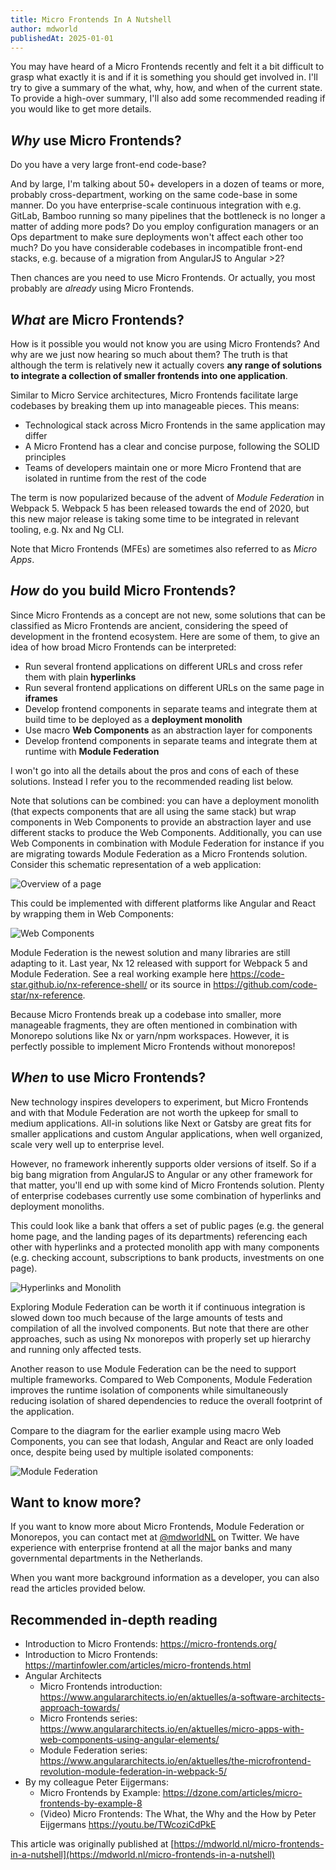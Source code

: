 ```yaml
---
title: Micro Frontends In A Nutshell
author: mdworld
publishedAt: 2025-01-01
---
```


You may have heard of a Micro Frontends recently and felt it a bit difficult to grasp what exactly it is and if it is something you should get involved in. I'll try to give a summary of the what, why, how, and when of the current state. To provide a high-over summary, I'll also add some recommended reading if you would like to get more details.

## _Why_ use Micro Frontends?

Do you have a very large front-end code-base?

And by large, I'm talking about 50+ developers in a dozen of teams or more, probably cross-department, working on the same code-base in some manner.
Do you have enterprise-scale continuous integration with e.g. GitLab, Bamboo running so many pipelines that the bottleneck is no longer a matter of adding more pods?
Do you employ configuration managers or an Ops department to make sure deployments won't affect each other too much?
Do you have considerable codebases in incompatible front-end stacks, e.g. because of a migration from AngularJS to Angular >2?

Then chances are you need to use Micro Frontends. Or actually, you most probably are _already_ using Micro Frontends.

## _What_ are Micro Frontends?

How is it possible you would not know you are using Micro Frontends? And why are we just now hearing so much about them? The truth is that although the term is relatively new it actually covers **any range of solutions to integrate a collection of smaller frontends into one application**.

Similar to Micro Service architectures, Micro Frontends facilitate large codebases by breaking them up into manageable pieces. This means:

- Technological stack across Micro Frontends in the same application may differ
- A Micro Frontend has a clear and concise purpose, following the SOLID principles
- Teams of developers maintain one or more Micro Frontend that are isolated in runtime from the rest of the code

The term is now popularized because of the advent of _Module Federation_ in Webpack 5. Webpack 5 has been released towards the end of 2020, but this new major release is taking some time to be integrated in relevant tooling, e.g. Nx and Ng CLI.

Note that Micro Frontends (MFEs) are sometimes also referred to as _Micro Apps_.

## _How_ do you build Micro Frontends?

Since Micro Frontends as a concept are not new, some solutions that can be classified as Micro Frontends are ancient, considering the speed of development in the frontend ecosystem. Here are some of them, to give an idea of how broad Micro Frontends can be interpreted:

- Run several frontend applications on different URLs and cross refer them with plain **hyperlinks**
- Run several frontend applications on different URLs on the same page in **iframes**
- Develop frontend components in separate teams and integrate them at build time to be deployed as a **deployment monolith**
- Use macro **Web Components** as an abstraction layer for components
- Develop frontend components in separate teams and integrate them at runtime with **Module Federation**

I won't go into all the details about the pros and cons of each of these solutions. Instead I refer you to the recommended reading list below.

Note that solutions can be combined: you can have a deployment monolith (that expects components that are all using the same stack) but wrap components in Web Components to provide an abstraction layer and use different stacks to produce the Web Components. Additionally, you can use Web Components in combination with Module Federation for instance if you are migrating towards Module Federation as a Micro Frontends solution.
Consider this schematic representation of a web application:

<img src="/articles/mfe/page.svg" alt="Overview of a page" />

This could be implemented with different platforms like Angular and React by wrapping them in Web Components:

<img src="/articles/mfe/web-components.svg" alt="Web Components" />

Module Federation is the newest solution and many libraries are still adapting to it. Last year, Nx 12 released with support for Webpack 5 and Module Federation. See a real working example here https://code-star.github.io/nx-reference-shell/ or its source in https://github.com/code-star/nx-reference.

Because Micro Frontends break up a codebase into smaller, more manageable fragments, they are often mentioned in combination with Monorepo solutions like Nx or yarn/npm workspaces. However, it is perfectly possible to implement Micro Frontends without monorepos!

## _When_ to use Micro Frontends?

New technology inspires developers to experiment, but Micro Frontends and with that Module Federation are not worth the upkeep for small to medium applications. All-in solutions like Next or Gatsby are great fits for smaller applications and custom Angular applications, when well organized, scale very well up to enterprise level.

However, no framework inherently supports older versions of itself. So if a big bang migration from AngularJS to Angular or any other framework for that matter, you'll end up with some kind of Micro Frontends solution. Plenty of enterprise codebases currently use some combination of hyperlinks and deployment monoliths.

This could look like a bank that offers a set of public pages (e.g. the general home page, and the landing pages of its departments) referencing each other with hyperlinks and a protected monolith app with many components (e.g. checking account, subscriptions to bank products, investments on one page).

<img src="/articles/mfe/hyperlinks-and-monolith.svg" alt="Hyperlinks and Monolith" />

Exploring Module Federation can be worth it if continuous integration is slowed down too much because of the large amounts of tests and compilation of all the involved components. But note that there are other approaches, such as using Nx monorepos with properly set up hierarchy and running only affected tests.

Another reason to use Module Federation can be the need to support multiple frameworks. Compared to Web Components, Module Federation improves the runtime isolation of components while simultaneously reducing isolation of shared dependencies to reduce the overall footprint of the application.

Compare to the diagram for the earlier example using macro Web Components, you can see that lodash, Angular and React are only loaded once, despite being used by multiple isolated components:

<img src="/articles/mfe/module-federation.svg" alt="Module Federation" />

## Want to know more?

If you want to know more about Micro Frontends, Module Federation or Monorepos, you can contact met at [@mdworldNL](https://twitter.com/mdworldNL) on Twitter. We have experience with enterprise frontend at all the major banks and many governmental departments in the Netherlands.

When you want more background information as a developer, you can also read the articles provided below.

## Recommended in-depth reading

- Introduction to Micro Frontends: https://micro-frontends.org/
- Introduction to Micro Frontends: https://martinfowler.com/articles/micro-frontends.html
- Angular Architects
  - Micro Frontends introduction: https://www.angulararchitects.io/en/aktuelles/a-software-architects-approach-towards/
  - Micro Frontends series: https://www.angulararchitects.io/en/aktuelles/micro-apps-with-web-components-using-angular-elements/
  - Module Federation series: https://www.angulararchitects.io/en/aktuelles/the-microfrontend-revolution-module-federation-in-webpack-5/
- By my colleague Peter Eijgermans:
  - Micro Frontends by Example: https://dzone.com/articles/micro-frontends-by-example-8
  - (Video) Micro Frontends: The What, the Why and the How by Peter Eijgermans https://youtu.be/TWcoziCdPkE

This article was originally published at [https://mdworld.nl/micro-frontends-in-a-nutshell](https://mdworld.nl/micro-frontends-in-a-nutshell)
